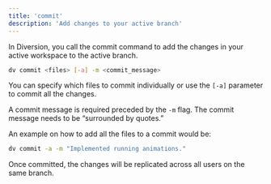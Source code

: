 ```yaml
---
title: 'commit'
description: 'Add changes to your active branch'
---
```


In Diversion, you call the commit command to add the changes in your active workspace to the active branch. 

```bash
dv commit <files> [-a] -m <commit_message> 
```

You can specify which files to commit individually or use the `[-a]` parameter to commit all the changes. 

A commit message is required preceded by the `-m` flag. The commit message needs to be “surrounded by quotes.”

An example on how to add all the files to a commit would be:

```bash
dv commit -a -m "Implemented running animations."
```

Once committed, the changes will be replicated across all users on the same branch.
